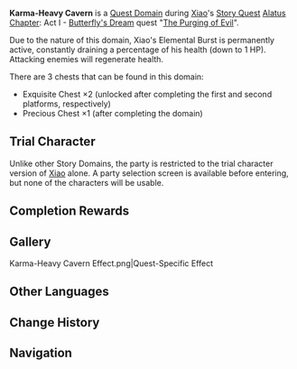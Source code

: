 {{Domain Infobox
|image        = Domain Karma-Heavy Cavern.png
|type         = Quest
|description  = This place attracts monsters corrupted by sinister energy. According to Xiao, their mutation might be connected to his karmic debt...
|quest        = The Purging of Evil
|quest_type   = Story
|region       = Liyue
|area         = Qiongji Estuary
|subarea      = Guili Plains
|requiredAR   = 40
|recLevel     = WL-dependent
|trial        = Xiao
}}
'''Karma-Heavy Cavern''' is a [[Quest Domain]] during [[Xiao]]'s [[Story Quest]] [[Alatus Chapter]]: Act I - [[Butterfly's Dream]] quest "[[The Purging of Evil]]".

Due to the nature of this domain, Xiao's Elemental Burst is permanently active, constantly draining a percentage of his health (down to 1 HP). Attacking enemies will regenerate health.

There are 3 chests that can be found in this domain:
* Exquisite Chest ×2 (unlocked after completing the first and second platforms, respectively)
* Precious Chest ×1 (after completing the domain)

==Trial Character==
{{Trial Character
|wl                      = 5, 6, 7, 8
|character_name          = Xiao

|character_level5        = 67
|constellation5          = 3

|weapon_name5            = Primordial Jade Winged-Spear
|weapon_level5           = 67
|refinement5             = 1

|artifact_flower5        = Royal Flora
|artifact_feather5       = Royal Plume
|artifact_sands5         = Royal Pocket Watch
|artifact_goblet5        = Royal Silver Urn
|artifact_circlet5       = Royal Masque
|artifact_level5         = 16
|set1_5                  = Noblesse Oblige
|set1_piece_bonus_5      = 4

|normal_attack_talent5   = 5
|elemental_skill_talent5 = 8
|elemental_burst_talent5 = 5

|hp5                     = 19,266
|atk5                    = 1,518
|def5                    = 673
|em5                     = 42
|crit_rate5              = 78.6%
|crit_dmg5               = 91.9%
|er5                     = 135.0%

|character_level6        = 78
|constellation6          = 3

|weapon_name6            = Primordial Jade Winged-Spear
|weapon_level6           = 78
|refinement6             = 1

|artifact_flower6        = Royal Flora
|artifact_feather6       = Royal Plume
|artifact_sands6         = Royal Pocket Watch
|artifact_goblet6        = Royal Silver Urn
|artifact_circlet6       = Royal Masque
|artifact_level6         = 20
|set1_6                  = Noblesse Oblige
|set1_piece_bonus_6      = 4

|normal_attack_talent6   = 6
|elemental_skill_talent6 = 9
|elemental_burst_talent6 = 6

|hp6                     = 24,034
|atk6                    = 1,849
|def6                    = 827
|em6                     = 105
|crit_rate6              = 90.6%
|crit_dmg6               = 91.9%
|er6                     = 135.0%

|character_level7        = 86
|constellation7          = 3

|weapon_name7            = Primordial Jade Winged-Spear
|weapon_level7           = 86
|refinement7             = 1

|artifact_flower7        = Royal Flora
|artifact_feather7       = Royal Plume
|artifact_sands7         = Royal Pocket Watch
|artifact_goblet7        = Royal Silver Urn
|artifact_circlet7       = Royal Masque
|artifact_level7         = 20
|set1_7                  = Noblesse Oblige
|set1_piece_bonus_7      = 4

|normal_attack_talent7   = 8
|elemental_skill_talent7 = 11
|elemental_burst_talent7 = 8

|hp7                     = 26,106
|atk7                    = 2,027
|def7                    = 920
|em7                     = 105
|crit_rate7              = 97.4%
|crit_dmg7               = 91.9%
|er7                     = 135.0%

|character_level8        = 88
|constellation8          = 3

|weapon_name8            = Primordial Jade Winged-Spear
|weapon_level8           = 88
|refinement8             = 1

|artifact_flower8        = Royal Flora
|artifact_feather8       = Royal Plume
|artifact_sands8         = Royal Pocket Watch
|artifact_goblet8        = Royal Silver Urn
|artifact_circlet8       = Royal Masque
|artifact_level8         = 20
|set1_8                  = Noblesse Oblige
|set1_piece_bonus_8      = 4

|normal_attack_talent8   = 8
|elemental_skill_talent8 = 11
|elemental_burst_talent8 = 8

|hp8                     = 26,388
|atk8                    = 2,052
|def8                    = 933
|em8                     = 105
|crit_rate8              = 97.4%
|crit_dmg8               = 91.9%
|er8                     = 135.0%
}}

Unlike other Story Domains, the party is restricted to the trial character version of [[Xiao]] alone. A party selection screen is available before entering, but none of the characters will be usable.

==Completion Rewards==
{{Card|Mora|10,000}}
{{Card|Adventurer's Experience|2}}
{{Card|Mystic Enhancement Ore|2}}
{{Card|Vayuda Turquoise Fragment|1}}

==Gallery==
<gallery>
Karma-Heavy Cavern Effect.png|Quest-Specific Effect
</gallery>

==Other Languages==
{{Other Languages
|en      = Karma-Heavy Cavern
|zhs     = 散发「业障」气息的洞天
|zhs_rm  = Sànfà "Yèzhàng" Qìxí de Dòngtiān
|zht     = 散發「業障」氣息的洞天
|zht_rm  = Sànfà "Yèzhàng" Qìxí de Dòngtiān
|zh_tl   = {{w|Grotto-heavens|Grotto-Heaven}} that Emits the Breath of "Karmic Hindrance"
|ja      = 「業障」の気配がする洞天
|ja_rm   = "Gosshou" no Kehai ga Suru Douten{{Assumed}}
|ja_tl   = Grotto-Heaven With the Aura of "Karmic Hindrance"
|ko      = 「{{tt|업장|業障}}」의 {{tt|기운|氣運}}이 느껴지는 {{tt|선계|仙界}}
|ko_rm   = "Eopjang"-ui Giun-i Neukkyeojineun Seongye
|ko_tl   = Adepti World Which can feel Power of Karmic Obstacles
|es      = Caverna del karma
|es_tl   = Cavern of Karma
|fr      = Caverne du karma
|fr_tl   = Cavern of Karma
|ru      = Пещера кармы
|ru_tl   = Cave of Karma
|th      = ถ้ำที่มีกลิ่นอายแห่ง "บาป"
|th_rm   = Tham thi mi klinai haeng "bap"
|th_tl   = Cave that has an Aura of "Sin"
|vi      = {{tt|Động|洞}} {{tt|tiên|仙}} phát ra hơi thở "{{tt|Nghiệp Chướng|業障}}"
|vi_tl   = 
|de      = Eine Karma versprühende Wohnstätte
|de_tl   = A Karma-Radiating Dwelling
|id      = Sebuah gua yang memancarkan aura "karma" yang kuat
|id_tl   = A Cave that Emits Strong "Karma" Aura
|pt      = Caverna do Carma
|pt_tl   = Cavern of Karma
|tr      = Karma Mağarası
|tr_tl   = 
|it      = Caverna del Karma
|it_tl   = 
}}

==Change History==
{{Change History|1.3}}

==Navigation==
{{Domain Navbox|Temporary}}